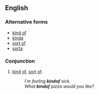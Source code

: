 ==English==

===Alternative forms===
* [[kind of]]
* [[kinda]]
* [[sort of]]
* [[sorta]]

===Conjunction===
{{en-con}}

# {{colloquial|or|informal}} [[kind]] [[of]], [[sort]] [[of]].
#: ''I'm feeling '''kindof''' sick.''
#: ''What '''kindof''' pizza would you like?''